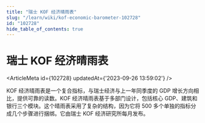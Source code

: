 ```yaml
---
title: "瑞士 KOF 经济晴雨表"
slug: "/learn/wiki/kof-economic-barometer-102728"
id: "102728"
hide_table_of_contents: true
---
```



# 瑞士 KOF 经济晴雨表

<ArticleMeta id={102728} updatedAt={'2023-09-26 13:59:02'} />
<div className='border-solid border-b border-t-0 my-4 border-[var(--ifm-color-gray-300)]' />

KOF 经济晴雨表是一个复合指标，与瑞士经济与上一年同季度的 GDP 增长方向相比，提供可靠的读数。KOF 经济晴雨表基于多部门设计，包括核心 GDP、建筑和银行三个模块。这个晴雨表采用了复杂的结构，因为它将 500 多个单独的指标分成几个步骤进行捆绑。它由瑞士 KOF 经济研究所每月发布。
